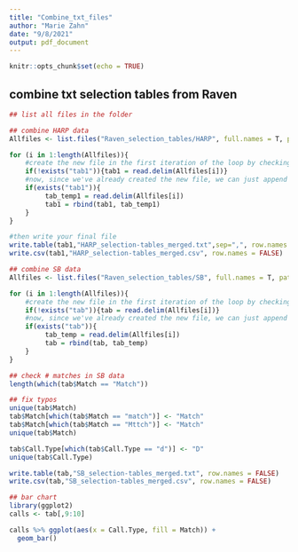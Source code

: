 ```yaml
---
title: "Combine_txt_files"
author: "Marie Zahn"
date: "9/8/2021"
output: pdf_document
---
```


```r
knitr::opts_chunk$set(echo = TRUE)
```

## combine txt selection tables from Raven

```r
## list all files in the folder

## combine HARP data
Allfiles <- list.files("Raven_selection_tables/HARP", full.names = T, pattern = "txt")

for (i in 1:length(Allfiles)){
    #create the new file in the first iteration of the loop by checking if it exists
    if(!exists("tab1")){tab1 = read.delim(Allfiles[i])}
    #now, since we've already created the new file, we can just append to it each time
    if(exists("tab1")){
         tab_temp1 = read.delim(Allfiles[i])
         tab1 = rbind(tab1, tab_temp1)
    }
}

#then write your final file
write.table(tab1,"HARP_selection-tables_merged.txt",sep=",", row.names = FALSE)
write.csv(tab1,"HARP_selection-tables_merged.csv", row.names = FALSE)

## combine SB data
Allfiles <- list.files("Raven_selection_tables/SB", full.names = T, pattern = "txt")

for (i in 1:length(Allfiles)){
    #create the new file in the first iteration of the loop by checking if it exists
    if(!exists("tab")){tab = read.delim(Allfiles[i])}
    #now, since we've already created the new file, we can just append to it each time
    if(exists("tab")){
         tab_temp = read.delim(Allfiles[i])
         tab = rbind(tab, tab_temp)
    }
}

## check # matches in SB data
length(which(tab$Match == "Match"))

## fix typos
unique(tab$Match)
tab$Match[which(tab$Match == "match")] <- "Match"
tab$Match[which(tab$Match == "Mttch")] <- "Match"
unique(tab$Match)

tab$Call.Type[which(tab$Call.Type == "d")] <- "D"
unique(tab$Call.Type)

write.table(tab,"SB_selection-tables_merged.txt", row.names = FALSE)
write.csv(tab,"SB_selection-tables_merged.csv", row.names = FALSE)

## bar chart
library(ggplot2)
calls <- tab[,9:10]

calls %>% ggplot(aes(x = Call.Type, fill = Match)) +
  geom_bar()

```

